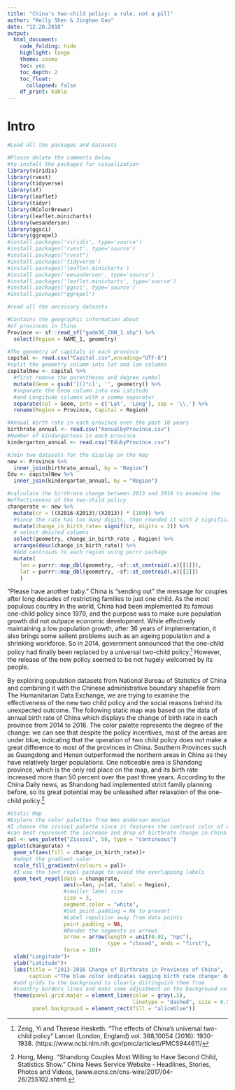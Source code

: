 ```yaml
---
title: "China's two-child policy: a rule, not a pill"
author: "Kelly Shen & Jinghan Gao"
date: "12.20.2018"
output:
  html_document:
    code_folding: hide
    highlight: tango
    theme: cosmo
    toc: yes
    toc_depth: 2
    toc_float:
      collapsed: false
    df_print: kable
---
```


<!--
Comments in HTML are like this! 
-->

# Intro
```r
#Load all the packages and datasets

#Please delete the comments below 
#to install the packages for visualization 
library(viridis)
library(rvest)
library(tidyverse)
library(sf)
library(leaflet)
library(tidyr)
library(RColorBrewer)
library(leaflet.minicharts)
library(wesanderson)
library(ggsci)
library(ggrepel)
#install.packages('viridis', type='source')
#install.packages('rvest', type='source')
#install.packages("rvest")
#install.packages('tidyverse')
#install.packages('leaflet.minicharts')
#install.packages('wesanderson', type='source')
#install.packages('leaflet.minicharts', type='source')
#install.packages('ggsci', type='source')
#install.packages("ggrepel")

#read all the necessary datasets 

#Contains the geographic information about
#of provinces in China
Province <- sf::read_sf("gadm36_CHN_1.shp") %>%
  select(Region = NAME_1, geometry)

#The geometry of capitals in each province
capital <- read.csv("Capital.csv",encoding="UTF-8")
#split the geometry column into lat and lon columns 
capitalNew <- capital %>% 
  #first remove the parentheses and degree symbol
  mutate(Geom = gsub('[()°c]', '', geometry)) %>% 
  #separate the Geom column into new Latitude 
  #and Longitude columns with a comma separator
  separate(col = Geom, into = c('Lat', 'Long'), sep = '\\,') %>%
  rename(Region = Province, Capital = Region)

#Annual birth rate in each province over the past 10 years
birthrate_annual <- read.csv("AnnualbyProvince.csv")
#Number of kindargartens in each province 
kindergarton_annual <- read.csv("EdubyProvince.csv")

```

```r
#Join two datasets for the display on the map 
new <- Province %>% 
  inner_join(birthrate_annual, by = "Region")  
Edu <- capitalNew %>%
  inner_join(kindergarton_annual, by = "Region") 

#calculate the birthrate change between 2013 and 2016 to examine the 
#effectiveness of the two-child policy
changerate <- new %>% 
  mutate(cr = ((X2016-X2013)/(X2013)) * (100)) %>% 
  #Since the rate has too many digits, then rounded it with 2 significant num.
  mutate(change_in_birth_rate= signif(cr, digits = 2)) %>%
  # select desired columns
  select(geometry, change_in_birth_rate , Region) %>%
  arrange(desc(change_in_birth_rate)) %>%
  #Add centroids to each region using purrr package
  mutate(
    lon = purrr::map_dbl(geometry, ~sf::st_centroid(.x)[[1]]),
    lat = purrr::map_dbl(geometry, ~sf::st_centroid(.x)[[2]])
    )
```

  “Please have another baby.” China is “sending out” the message for couples after long decades of restricting families to just one child. As the most populous country in the world, China had been implemented its famous one-child policy since 1979, and the purpose was to make sure population growth did not outpace economic development. While effectively maintaining a low population growth, after 36 years of implementation, it also brings some salient problems such as an ageing population and a shrinking workforce. So in 2014, government announced that the one-child policy had finally been replaced by a universal two-child policy.^[Zeng, Yi and Therese Hesketh. “The effects of China's universal two-child policy” Lancet (London, England) vol. 388,10054 (2016): 1930-1938. (https://www.ncbi.nlm.nih.gov/pmc/articles/PMC5944611/] However, the release of the new policy seemed to be not hugely welcomed by its people. 
  

  By exploring population datasets from National Bureau of Statistics of China and combining it with the Chinese administrative boundary shapefile from The Humanitarian Data Exchange, we are trying to examine the effectiveness of the new two child policy and the social reasons behind its unexpected outcome. The following static map was based on the data of annual birth rate of China which displays the change of birth rate in each province from 2014 to 2016. The color palette represents the degree of the change: we can see that despite the policy incentives, most of the areas are under blue, indicating that the operation of two child policy does not make a great difference to most of the provinces in China. Southern Provinces such as Guangdong and Henan outperformed the northern areas in China as they have relatively larger populations. One noticeable area is Shandong province, which is the only red place on the map, and its birth rate increased more than 50 percent over the past three years. According to the China Daily news, as Shandong had implemented strict family planning before, so its great potential may be unleashed after relaxation of the one-child policy.^[Hong, Meng. “Shandong Couples Most Willing to Have Second Child, Statistics Show.” China News Service Website - Headlines, Stories, Photos and Videos, (www.ecns.cn/cns-wire/2017/04-26/255102.shtml.]


```r
#Static Map
#Explore the color palettes from Wes Anderson movies
#I choose the zissou1 palette since it features the contrast color of red and blue that
#can best represent the increase and drop of birthrate change in China 
pal <- wes_palette("Zissou1", 50, type = "continuous")
ggplot(changerate) +
  geom_sf(aes(fill = change_in_birth_rate))+
  #adopt the gradient color
  scale_fill_gradientn(colours = pal)+
  #I use the text_repel package to avoid the overlapping labels
  geom_text_repel(data = changerate, 
                  aes(x=lon, y=lat, label = Region),
                  #smaller label size 
                  size = 3,
                  segment.color = "white",
                  #Set point.padding = NA to prevent
                  #Label repulsion away from data points
                  point.padding = NA,
                  #Render the segments as arrows
                  arrow = arrow(length = unit(0.02, "npc"),
                                type = "closed", ends = "first"), 
                  force = 10)+
  xlab("Longitude")+ 
  ylab("Latitude")+
  labs(title = "2013-2016 Change of Birthrate in Provinces of China",
       caption ="The blue color indicates sagging birth rate change: deeper \nthe blue the less birth rate grow is (even the negative); as\nthe increase in birth rate gets more drastic, the color changes\nfrom subtle blue, yellow, to red.")+
  #add grids to the background to clearly distinguish them from 
  #country borders lines and make some adjustment on the background color
  theme(panel.grid.major = element_line(color = gray(.5),
                                        linetype = "dashed", size = 0.5),
        panel.background = element_rect(fill = "aliceblue"))
```
